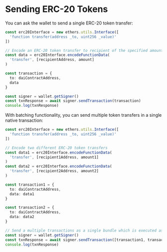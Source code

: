 # Sending ERC-20 Tokens

You can ask the wallet to send a single ERC-20 token transfer:

```ts
const erc20Interface = new ethers.utils.Interface([
  'function transfer(address _to, uint256 _value)'
])

// Encode an ERC-20 token transfer to recipient of the specified amount
const data = erc20Interface.encodeFunctionData(
  'transfer', [recipientAddress, amount]
)

const transaction = {
  to: daiContractAddress,
  data
}

const signer = wallet.getSigner()
const txnResponse = await signer.sendTransaction(transaction)
console.log(txnResponse)

```

With batching functionality, you can send multiple token transfers in a single native transaction:

```ts
const erc20Interface = new ethers.utils.Interface([
  'function transfer(address _to, uint256 _value)'
])

// Encode two different ERC-20 token transfers
const data1 = erc20Interface.encodeFunctionData(
  'transfer', [recipient1Address, amount1]
)
const data2 = erc20Interface.encodeFunctionData(
  'transfer', [recipient2Address, amount2]
)

const transaction1 = {
  to: daiContractAddress,
  data: data1
}

const transaction2 = {
  to: daiContractAddress,
  data: data2
}

// Send a multiple transactions as a single bundle which is executed as one transaction on chain.
const signer = wallet.getSigner()
const txnResponse = await signer.sendTransaction([transaction1, transaction2])
console.log(txnResponse)

```
